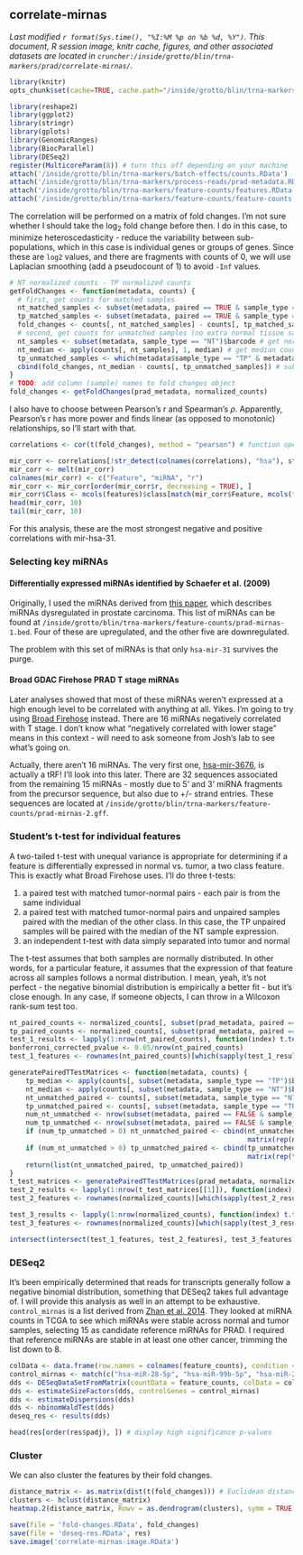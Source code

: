 ## correlate-mirnas
_Last modified `r format(Sys.time(), "%I:%M %p on %b %d, %Y")`. This document, R session image, knitr cache, figures, and other associated datasets are located in `cruncher:/inside/grotto/blin/trna-markers/prad/correlate-mirnas/`._

```r
library(knitr)
opts_chunk$set(cache=TRUE, cache.path="/inside/grotto/blin/trna-markers/prad/correlate-mirnas/cache/", eval=TRUE, echo=TRUE, warning=FALSE, results=FALSE, message=FALSE, autodep=TRUE, dev="png", dpi=300)
```

```r
library(reshape2)
library(ggplot2)
library(stringr)
library(gplots)
library(GenomicRanges)
library(BiocParallel)
library(DESeq2)
register(MulticoreParam(8)) # turn this off depending on your machine
attach('/inside/grotto/blin/trna-markers/batch-effects/counts.RData')
attach('/inside/grotto/blin/trna-markers/process-reads/prad-metadata.RData')
attach('/inside/grotto/blin/trna-markers/feature-counts/features.RData')
attach('/inside/grotto/blin/trna-markers/feature-counts/feature-counts.RData')
```

The correlation will be performed on a matrix of fold changes. I'm not sure whether I should take the log<sub>2</sub> fold change before then. I do in this case, to minimize heteroscedasticity - reduce the variability between sub-populations, which in this case is individual genes or groups of genes. Since these are `log2` values, and there are fragments with counts of 0, we will use Laplacian smoothing (add a pseudocount of 1) to avoid `-Inf` values.

```r
# NT normalized counts - TP normalized counts
getFoldChanges <- function(metadata, counts) {
  # first, get counts for matched samples
  nt_matched_samples <- subset(metadata, paired == TRUE & sample_type == "NT")$barcode
  tp_matched_samples <- subset(metadata, paired == TRUE & sample_type == "TP")$barcode
  fold_changes <- counts[, nt_matched_samples] - counts[, tp_matched_samples]
  # second, get counts for unmatched samples (no extra normal tissue samples, only extra primary tumor samples)
  nt_samples <- subset(metadata, sample_type == "NT")$barcode # get normal tumor sample barcodes
  nt_median <- apply(counts[, nt_samples], 1, median) # get median counts for each feature
  tp_unmatched_samples <- which(metadata$sample_type == "TP" & metadata$paired == FALSE)
  cbind(fold_changes, nt_median - counts[, tp_unmatched_samples]) # subtract tumor counts from median nt counts to get the fold change
}
# TODO: add column (sample) names to fold changes object
fold_changes <- getFoldChanges(prad_metadata, normalized_counts)
```

I also have to choose between Pearson's r and Spearman's $\rho$. Apparently, Pearson's r has more power and finds linear (as opposed to monotonic) relationships, so I'll start with that.

```r
correlations <- cor(t(fold_changes), method = "pearson") # function operates on columns, so need to get features onto columns.
```

```r
mir_corr <- correlations[!str_detect(colnames(correlations), "hsa"), str_detect(colnames(correlations), "hsa")] # isolate for miRNAs
mir_corr <- melt(mir_corr)
colnames(mir_corr) <- c("Feature", "miRNA", "r")
mir_corr <- mir_corr[order(mir_corr$r, decreasing = TRUE), ]
mir_corr$Class <- mcols(features)$class[match(mir_corr$Feature, mcols(features)$tx_name)] # add classifications to correlation data frame
head(mir_corr, 10)
tail(mir_corr, 10)
```

For this analysis, these are the most strongest negative and positive correlations with mir-hsa-31.


### Selecting key miRNAs
#### Differentially expressed miRNAs identified by Schaefer et al. (2009)
Originally, I used the miRNAs derived from [this paper](http://dx.doi.org/10.1002/ijc.24827), which describes miRNAs dysregulated in prostate carcinoma. This list of miRNAs can be found at `/inside/grotto/blin/trna-markers/feature-counts/prad-mirnas-1.bed`. Four of these are upregulated, and the other five are downregulated.

The problem with this set of miRNAs is that only `hsa-mir-31` survives the purge.

#### Broad GDAC Firehose PRAD T stage miRNAs
Later analyses showed that most of these miRNAs weren't expressed at a high enough level to be correlated with anything at all. Yikes. I'm going to try using [Broad Firehose](http://gdac.broadinstitute.org/runs/analyses__latest/reports/cancer/PRAD/Correlate_Clinical_vs_miRseq/nozzle.html) instead. There are 16 miRNAs negatively correlated with T stage. I don't know what "negatively correlated with lower stage" means in this context - will need to ask someone from Josh's lab to see what's going on. 

Actually, there aren't 16 miRNAs. The very first one, [hsa-mir-3676](http://www.mirbase.org/cgi-bin/mirna_entry.pl?acc=MI0016077), is actually a tRF! I'll look into this later. There are 32 sequences associated from the remaining 15 miRNAs - mostly due to 5' and 3' miRNA fragments from the precursor sequence, but also due to +/- strand entries. These sequences are located at `/inside/grotto/blin/trna-markers/feature-counts/prad-mirnas-2.gff`.

### Student's t-test for individual features

A two-tailed t-test with unequal variance is appropriate for determining if a feature is differentially expressed in normal vs. tumor, a two class feature. This is exactly what Broad Firehose uses. I'll do three t-tests:

1. a paired test with matched tumor-normal pairs - each pair is from the same individual
2. a paired test with matched tumor-normal pairs and unpaired samples paired with the median of the other class. In this case, the TP unpaired samples will be paired with the median of the NT sample expression.
3. an independent t-test with data simply separated into tumor and normal

The t-test assumes that both samples are normally distributed. In other words, for a particular feature, it assumes that the expression of that feature across all samples follows a normal distribution. I mean, yeah, it's not perfect - the negative binomial distribution is empirically a better fit - but it's close enough. In any case, if someone objects, I can throw in a Wilcoxon rank-sum test too.

```r
nt_paired_counts <- normalized_counts[, subset(prad_metadata, paired == TRUE & sample_type == "NT")$barcode]
tp_paired_counts <- normalized_counts[, subset(prad_metadata, paired == TRUE & sample_type == "TP")$barcode]
test_1_results <- lapply(1:nrow(nt_paired_counts), function(index) t.test(nt_paired_counts[index, ], tp_paired_counts[index, ], paired = TRUE, var.equal = FALSE))
bonferroni_corrected_pvalue <- 0.05/nrow(nt_paired_counts)
test_1_features <- rownames(nt_paired_counts)[which(sapply(test_1_results, function(t_test) t_test$p.value < bonferroni_corrected_pvalue))]
```

```r
generatePairedTTestMatrices <- function(metadata, counts) {
	tp_median <- apply(counts[, subset(metadata, sample_type == "TP")$barcode], 1, median) # get TP median counts for each feature
	nt_median <- apply(counts[, subset(metadata, sample_type == "NT")$barcode], 1, median) # get TP median counts for each feature
	nt_unmatched_paired <- counts[, subset(metadata, sample_type == "NT")$barcode]
	tp_unmatched_paired <- counts[, subset(metadata, sample_type == "TP")$barcode]
	num_nt_unmatched <- nrow(subset(metadata, paired == FALSE & sample_type == "NT"))
	num_tp_unmatched <- nrow(subset(metadata, paired == FALSE & sample_type == "TP"))
	if (num_tp_unmatched > 0) nt_unmatched_paired <- cbind(nt_unmatched_paired,
                                                           matrix(rep(nt_median, times = num_tp_unmatched), ncol = num_tp_unmatched))
	if (num_nt_unmatched > 0) tp_unmatched_paired <- cbind(tp_unmatched_paired,
                                                           matrix(rep(tp_median, times = num_nt_unmatched), ncol = num_nt_unmatched))
	return(list(nt_unmatched_paired, tp_unmatched_paired))
}
t_test_matrices <- generatePairedTTestMatrices(prad_metadata, normalized_counts)
test_2_results <- lapply(1:nrow(t_test_matrices[[1]]), function(index) t.test(t_test_matrices[[1]][index, ], t_test_matrices[[2]][index, ], paired = TRUE, var.equal = FALSE))
test_2_features <- rownames(normalized_counts)[which(sapply(test_2_results, function(t_test) t_test$p.value < bonferroni_corrected_pvalue))]
```

```r
test_3_results <- lapply(1:nrow(normalized_counts), function(index) t.test(normalized_counts[, subset(prad_metadata, sample_type == "NT")$barcode][index, ], normalized_counts[, subset(prad_metadata, sample_type == "TP")$barcode][index, ], paired = FALSE, var.equal = FALSE))
test_3_features <- rownames(normalized_counts)[which(sapply(test_3_results, function(t_test) t_test$p.value < bonferroni_corrected_pvalue))]
```

```r
intersect(intersect(test_1_features, test_2_features), test_3_features)
```

### DESeq2
It's been empirically determined that reads for transcripts generally follow a negative binomial distribution, something that DESeq2 takes full advantage of. I will provide this analysis as well in an attempt to be exhaustive. `control_mirnas` is a list derived from [Zhan et al. 2014](http://www.sciencedirect.com/science/article/pii/S0006291X14017148). They looked at miRNA counts in TCGA to see which miRNAs were stable across normal and tumor samples, selecting 15 as candidate reference miRNAs for PRAD. I required that reference miRNAs are stable in at least one other cancer, trimming the list down to 8. 

```r
colData <- data.frame(row.names = colnames(feature_counts), condition = prad_metadata$sample_type, type = "single-read")  # feature count column names correspond to metadata rows
control_mirnas <- match(c("hsa-miR-28-5p", "hsa-miR-99b-5p", "hsa-miR-29a-3p", "hsa-miR-30e-3p", "hsa-miR-30e-5p", "hsa-miR-99b-5p", "hsa-miR-101-3p", "hsa-miR-151a-3p"), features$tx_name)
dds <- DESeqDataSetFromMatrix(countData = feature_counts, colData = colData, design = ~ condition)
dds <- estimateSizeFactors(dds, controlGenes = control_mirnas)
dds <- estimateDispersions(dds)
dds <- nbinomWaldTest(dds)
deseq_res <- results(dds)
```

```r
head(res[order(res$padj), ]) # display high significance p-values
```

### Cluster

We can also cluster the features by their fold changes.

```r
distance_matrix <- as.matrix(dist(t(fold_changes))) # Euclidean distance
clusters <- hclust(distance_matrix)
heatmap.2(distance_matrix, Rowv = as.dendrogram(clusters), symm = TRUE, trace = "none")
```

```r
save(file = 'fold-changes.RData', fold_changes)
save(file = 'deseq-res.RData', res)
save.image('correlate-mirnas-image.RData')
```


